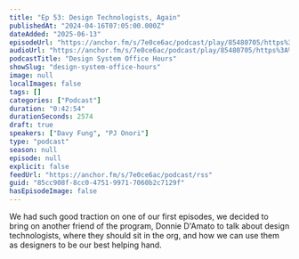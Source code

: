 ```yaml
---
title: "Ep 53: Design Technologists, Again"
publishedAt: "2024-04-16T07:05:00.000Z"
dateAdded: "2025-06-13"
episodeUrl: "https://anchor.fm/s/7e0ce6ac/podcast/play/85480705/https%3A%2F%2Fd3ctxlq1ktw2nl.cloudfront.net%2Fstaging%2F2024-3-16%2F3f7ca347-ad5f-9d80-0f66-7ba3adbea2d2.mp3"
audioUrl: "https://anchor.fm/s/7e0ce6ac/podcast/play/85480705/https%3A%2F%2Fd3ctxlq1ktw2nl.cloudfront.net%2Fstaging%2F2024-3-16%2F3f7ca347-ad5f-9d80-0f66-7ba3adbea2d2.mp3"
podcastTitle: "Design System Office Hours"
showSlug: "design-system-office-hours"
image: null
localImages: false
tags: []
categories: ["Podcast"]
duration: "0:42:54"
durationSeconds: 2574
draft: true
speakers: ["Davy Fung", "PJ Onori"]
type: "podcast"
season: null
episode: null
explicit: false
feedUrl: "https://anchor.fm/s/7e0ce6ac/podcast/rss"
guid: "85cc908f-8cc0-4751-9971-7060b2c7129f"
hasEpisodeImage: false
---
```

We had such good traction on one of our first episodes, we decided to bring on another friend of the program, Donnie D'Amato to talk about design technologists, where they should sit in the org, and how we can use them as designers to be our best helping hand.
